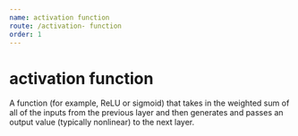 ```yaml
---
name: activation function
route: /activation- function
order: 1
---
```


# activation function
A function (for example, ReLU or sigmoid) that takes in the weighted sum of all of the inputs from the previous layer and then generates and passes an output value (typically nonlinear) to the next layer.